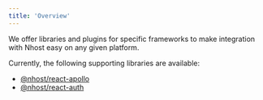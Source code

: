 ```yaml
---
title: 'Overview'
---
```


We offer libraries and plugins for specific frameworks to make integration with Nhost easy on any given platform.

Currently, the following supporting libraries are available:

- [@nhost/react-apollo](./supporting-libraries/react-apollo)
- [@nhost/react-auth](./supporting-libraries/react-auth)
